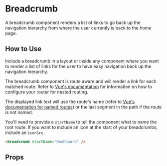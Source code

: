 
# Breadcrumb

A breadcrumb component renders a list of links to go back up the navigation hierarchy from where the user currently is back to the home page.

<Preview>
  <Story id="components-breadcrumb--primary" />
</Preview>

## How to Use

Include a breadcrumb in a layout or inside any component where you want to render a list of links for the user to have easy navigation back up the navigation hierarchy.

The breadcrumb component is route aware and will render a link for each matched route. Refer to [Vue's documentation](https://router.vuejs.org/guide/essentials/nested-routes.html) for information on how to configure your router for nested routing.

The displayed link text will use the route's name (refer to [Vue's documentation for named routes](https://router.vuejs.org/guide/essentials/named-routes.html)) or the last segment in the path if the route is not named.

You'll need to provide a `startName` to tell the component what to name the root route. If you want to include an icon at the start of your breadcrumbs, include an `iconSrc`. 

```html
<breadcrumb startName="Dashboard" />
```

## Props

<ArgsTable story={PRIMARY_STORY} />